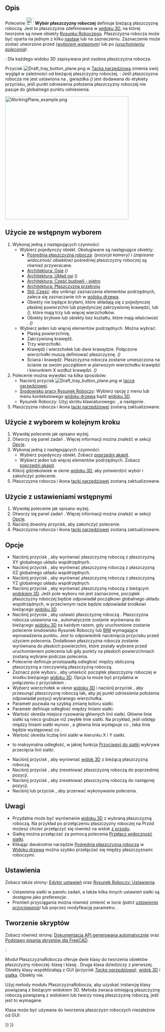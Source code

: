 <languages/>

{{Docnav/pl
|[[Draft_Shape2DView/pl|Widok 2D kształtu]]
|[[Draft_SetStyle/pl|Ustaw styl]]
|[[Draft_Workbench/pl|środowisko pracy Rysunek Roboczy]]
|IconL=Draft_Shape2DView.svg
|IconR=Draft_SetStyle.svg
|IconC=Workbench_Draft.svg
}}

{{GuiCommand/pl
|Name=Draft SelectPlane
|Name/pl=Rysunek Roboczy: Wybór płaszczyzny
|MenuLocation=Kreślenie → Przybory → Wybierz płaszczyznę
|Workbenches=[[Draft_Workbench/pl|Rysunek Roboczy]], [[BIM_Workbench/pl|BIM]]
|Shortcut=Rysunek Roboczy: {{KEY|W}} {{KEY|P}}
|SeeAlso=[[Draft_SetWorkingPlaneProxy/pl|Ustaw pośrednią płaszczyznę roboczą]], [[Draft_ToggleGrid/pl|Pokaż / ukryj siatkę]]
}}

<span id="Description"></span>
==Opis== 

Polecenie [[Image:Draft_SelectPlane.svg|24px]] '''Wybór płaszczyzny roboczej''' definiuje bieżącą płaszczyznę roboczą. Jest to płaszczyzna zdefiniowana w [[3D_view/pl|widoku 3D]], na której tworzone są nowe obiekty [[Draft_Workbench/pl|Rysunku Roboczego]]. Płaszczyzna robocza może być oparta na jednym z kilku [[#Użycie_z_ustawieniami wstępnymi|nastaw]] lub na zaznaczeniu. Zaznaczenie może zostać utworzone przed ''([[#Użycie_ze_wstępnym_wyborem|wyborem wstępnym]])'' lub po ''([[#Użycie_z_wyborem_w_kolejnym_kroku|uruchomieniu polecenia]])''.

{{Version|1.0}}: Dla każdego widoku 3D zapisywana jest osobna płaszczyzna robocza.

Przycisk [[Image:Draft_tray_button_plane.png]] w [[Draft_Tray/pl|Tacka narzędziowa]] zmienia swój wygląd w zależności od bieżącej płaszczyzny roboczej. {{Version/pl|1.0}}: Jeśli płaszczyzna robocza nie jest ustawiona na {{MenuCommand|Automatyczną}}, gwiazdka ''({{MenuCommand|*}})'' jest dodawana do etykiety przycisku, jeśli punkt odniesienia położenia płaszczyzny roboczej nie pasuje do globalnego punktu odniesienia.

[[Image:WorkingPlane_example.png|400px]]
{{Caption|Kształty tworzone na różnych płaszczyznach roboczych.}}

<span id="Usage_with_pre-selection"></span>
==Użycie ze wstępnym wyborem==

# Wykonaj jedną z następujących czynności:
#* Wybierz pojedynczy obiekt. Obsługiwane są następujące obiekty:
#** [[Draft_WorkingPlaneProxy/pl|Pośrednia płaszczyzna robocza]]: {{PropertyView|View Data}} ''(pozycja kamery)'' i {{PropertyView|Visibility Map}} ''(zapisana widoczność obiektów)'' pośredniej płaszczyzny roboczej są również przywracane.
#** [[Arch_Axis/pl|Architektura: Osie]] ''({{Version/pl|1.0}})''
#** [[Arch_AxisSystem/pl|Architektura: Układ osi]] ({{Version/pl|1.0}})
#** [[Arch_BuildingPart/pl|Architektura: Część budowli - piętro]]
#** [[Arch_SectionPlane/pl|Architektura: Płaszczyzna przekroju]]
#** [[Std_Part/pl|Std: Część]]: aby uniknąć zaznaczania elementów podrzędnych, zaleca się zaznaczanie ich w [[Tree_view/pl|widoku drzewa]].
#** Obiekty nie będące bryłami, które składają się z pojedynczej płaskiej powierzchni lub pojedynczej zakrzywionej krawędzi, lub ''({{Version/pl|1.0}})'', które mają trzy lub więcej wierzchołków.
#** Obiekty bryłowe lub obiekty bez kształtu, które mają właściwość {{PropertyData|Umiejscowienie}}. ''({{Version/pl|1.0}})''
#* Wybierz jeden lub więcej elementów podrzędnych. Można wybrać:
#** Płaską powierzchnię.
#** Zakrzywioną krawędź.
#** Trzy wierzchołki.
#** Krawędź i wierzchołek lub dwie krawędzie. Połączone wierzchołki muszą definiować płaszczyznę. ''({{Version/pl|1.0}})''
#** Ściana i krawędź. Płaszczyzna robocza zostanie umieszczona na ścianie ze swoim początkiem w pierwszym wierzchołku krawędzi i kierunkiem X wzdłuż krawędzi. ''({{Version/pl|1.1}})''
# Polecenie można wywołać na kilka sposobów:
#* Naciśnij przycisk [[Image:Draft_tray_button_plane.png]] w [[Draft_Tray/pl|tacce narzędziowej]].
#* [[Draft_Workbench/pl|Środowisko pracy Rysunek Roboczy]]: Wybierz opcję {{MenuCommand|Narzędzia → [[Image:Draft_SelectPlane.svg|16px]] Wybierz płaszczyznę}} z menu lub menu kontekstowego [[Tree_view/pl|widoku drzewa]] bądź [[3D_view/pl|widoku 3D]].
#* Rysunek Roboczy: Użyj skrótu klawiaturowego: {{KEY|W}}, a następnie {{KEY|P}}.
# Płaszczyzna robocza i ikona [[Draft_Tray/pl|tacki narzędziowej]] zostaną zaktualizowane.

<span id="Usage_with_post-selection"></span>
==Użycie z wyborem w kolejnym kroku==

# Wywołaj polecenie jak opisano wyżej.
# Otworzy się panel zadań {{MenuCommand|Ustawienia płaszczyzny roboczej}}. Więcej informacji można znaleźć w sekcji [[#Opcje|Opcje]].
# Wykonaj jedną z następujących czynności:
#* Wybierz pojedynczy obiekt. Zobacz [[#Użycie_ze_wstępnym_wyborem|poprzedni akapit]].
#* Wybierz jeden lub więcej elementów podrzędnych. Zobacz [[#Użycie_ze_wstępnym_wyborem|poprzedni akapit]].
# Kliknij gdziekolwiek w oknie [[3D_view/pl|widoku 3D]], aby potwierdzić wybór i zakończyć polecenie.
# Płaszczyzna robocza i ikona [[Draft_Tray/pl|tacki narzędziowej]] zostaną zaktualizowane.

<span id="Usage_with_presets"></span>
==Użycie z ustawieniami wstępnymi==

# Wywołaj polecenie jak opisano wyżej.
# Otworzy się panel zadań {{MenuCommand|Ustawienia płaszczyzny roboczej}}. Więcej informacji można znaleźć w sekcji [[#Opcje|Opcje]].
# Naciśnij dowolny przycisk, aby zakończyć polecenie.
# Płaszczyzna robocza i ikona [[Draft_Tray/pl|tacki narzędziowej]] zostaną zaktualizowane.

<span id="Options"></span>
==Opcje== 

* Naciśnij przycisk {{Button|[[Image:View-top.svg|16px]] Góra (XY)}}, aby wyrównać płaszczyznę roboczą z płaszczyzną XY globalnego układu współrzędnych.
* Naciśnij przycisk {{Button|[[Image:View-front.svg|16px]] Przód (XZ)}}, aby wyrównać płaszczyznę roboczą z płaszczyzną XZ globalnego układu współrzędnych.
* Naciśnij przycisk {{Button|[[Image:View-right.svg|16px]] Bok (YZ)}}, aby wyrównać płaszczyznę roboczą z płaszczyzną YZ globalnego układu współrzędnych.
* Naciśnij przycisk {{Button|[[Image:View-isometric.svg|16px]] Wyrównaj do widoku}}, aby wyrównać płaszczyznę roboczą z bieżącym [[3D_view/pl|widokiem 3D]]. Jeśli pole wyboru {{MenuCommand|Wyśrodkuj płaszczyznę na widoku}} nie jest zaznaczone, początek płaszczyzny roboczej będzie odpowiadał początkowi globalnego układu współrzędnych, w przeciwnym razie będzie odpowiadał środkowi bieżącego [[3D_view/pl|widoku 3D]].
* Naciśnij przycisk {{Button|[[Image:View-axonometric.svg|16px]] Automatycznie}}, aby ustawić płaszczyznę roboczą {{MenuCommand|Automatycznie}}. Płaszczyzna robocza ustawiona na {{MenuCommand|Automatycznie}}, automatycznie zostanie wyrównana do bieżącego [[3D_view/pl|widoku 3D]] za każdym razem, gdy uruchomione zostanie polecenie środowisko Rysunek Roboczy lub [[BIM_Workbench/pl|BIM]] wymagające wprowadzenia punktu. Jest to odpowiednik naciśnięcia przycisku {{Button|[[Image:View-isometric.svg|16px]] Wyrównaj do widoku}} przed użyciem polecenia. Dodatkowo płaszczyzna robocza zostanie wyrównana do płaskich powierzchni, które zostały wybrane przed uruchomieniem polecenia lub gdy punkty na płaskich powierzchniach zostaną wybrane podczas polecenia.
* Polecenie {{MenuCommand|Odsunięcie}} definiuje prostopadłą odległość między obliczoną płaszczyzną a rzeczywistą płaszczyzną roboczą.
* Zaznacz pole wyboru {{MenuCommand|Wyśrodkuj płaszczyznę na widoku}}, aby umieścić początek płaszczyzny roboczej w środku bieżącego [[3D_view/pl|widoku 3D]]. Opcja ta może być przydatna w połączeniu z przyciskiem {{Button|[[Image:View-isometric.svg|16px]] Wyrównaj do widoku}}.
* Wybierz wierzchołek w oknie [[3D_view/pl|widoku 3D]] i naciśnij przycisk {{Button|[[Image:Draft_Move.svg|16px]] Przesuń płaszczyznę roboczą}}, aby przesunąć płaszczyznę roboczą tak, aby jej punkt odniesienia położenia odpowiadał pozycji wybranego wierzchołka.
* Parametr {{MenuCommand|Grid color}} pozwala na szybką zmianę koloru siatki. {{Version/pl|1.0}}
* Parametr {{MenuCommand|Odstęp siatki}} definiuje odległość między liniami siatki.
* Wartość {{MenuCommand|Główna linia co}} określa miejsce rysowania głównych linii siatki. Główne linie siatki są nieco grubsze niż zwykłe linie siatki. Na przykład, jeśli odstęp między liniami siatki wynosi {{Value|0.5 m}}, a główna linia występuje co {{Value|10 linii}}, taka linia będzie występować co {{Value|5 m}}.
* Wartość {{MenuCommand|Rozmiar siatki}} określa liczbę linii siatki w kierunku X i Y siatki.
* {{MenuCommand|Promień przyciągania}} to maksymalna odległość, w jakiej funkcja [[Draft_Snap_Grid/pl|Przyciągnij do siatki]] wykrywa przecięcia linii siatki.
* Naciśnij przycisk {{Button|[[Image:view-fullscreen.svg|16px]] Wyśrodkuj widok}}, aby wyrównać [[3D_view/pl|widok 3D]] z bieżącą płaszczyzną roboczą.
* Naciśnij przycisk {{Button|[[Image:sel-back.svg|16px]] Poprzedni}}, aby zresetować płaszczyznę roboczą do poprzedniej pozycji.
* Naciśnij przycisk {{Button|[[Image:sel-forward.svg|16px]] Następny}}, aby zresetować płaszczyznę roboczą do następnej pozycji. {{Version/pl|1.0}}
* Naciśnij {{KEY|Esc}} lub przycisk {{Button|Zamknij}}, aby przerwać wykonywanie polecenia.

<span id="Notes"></span>
==Uwagi==

* Przydatne może być wyrównanie [[3D_view/pl|widoku 3D]] z wybraną płaszczyzną roboczą. Na przykład po przełączeniu płaszczyzny roboczej na Przód możesz chcieć przełączyć się również na widok [[Std_ViewFront/pl|z przodu]].
* Siatkę można przełączać za pomocą polecenia [[Draft_ToggleGrid/pl|Przełącz widoczność siatki]].
* Klikając dwukrotnie narzędzie [[Draft_WorkingPlaneProxy/pl|Pośrednia płaszczyzna robocza]] w [[Tree_view/pl|Widoku drzewa]] można szybko przełączać się między płaszczyznami roboczymi.

<span id="Preferences"></span>
==Ustawienia==

Zobacz także strony: [[Preferences_Editor/pl|Edytor ustawień]] oraz [[Draft_Preferences/pl|Rysunek Roboczy: Ustawienia]].

* Ustawienia siatki w panelu zadań, a także kilka innych ustawień siatki są dostępne jako preferencje: {{MenuCommand|Edycja → Preferencje ... → Rysunek Roboczy → Siatka i przyciąganie}}.
* Promień przyciągania można również zmienić w locie ''(patrz [[Draft_Snap/pl#Ustawienia|ustawienia przyciągania]])'' lub poprzez modyfikację parametru: {{MenuCommand|Narzędzia → Edytuj parametry ... → BaseApp → Preferencje → Mod → Draft → snapRange}}.

<span id="Scripting"></span>
==Tworzenie skryptów==

Zobacz również stronę: [https://freecad.github.io/SourceDoc/ Dokumentacja API generowana automatycznie] oraz [[FreeCAD_Scripting_Basics/pl|Podstawy pisania skryptów dla FreeCAD]].

{{Version/pl|1.0}}:

Moduł PłaszczyznaRobocza oferuje dwie klasy do tworzenia obiektów płaszczyzny roboczej: klasę {{incode|PlaneBase}} i klasę {{incode|PlaneGui}}. Druga klasa dziedziczy z pierwszej. Obiekty klasy {{incode|PlaneGui}} współdziałają z GUI ''(przycisk [[Draft_Tray/pl|Tacka narzędziowa]])'', [[3D_view/pl|widok 3D]] i [[Draft_Snap_Grid/pl|siatka]]. Obiekty {{incode|PlaneBase}} nie.

Użyj metody {{incode|get_working_plane()}} modułu PłaszczyznaRobocza, aby uzyskać instancję klasy {{incode|PlaneGui}} powiązaną z bieżącym widokiem 3D. Metoda zwraca istniejącą płaszczyznę roboczą powiązaną z widokiem lub tworzy nową płaszczyznę roboczą, jeśli jest to wymagane.

{{Code|code=
import FreeCAD as App
import WorkingPlane

wp = WorkingPlane.get_working_plane()

origin = App.Vector(0, 0, 0)
normal = App.Vector(1, 1, 1).normalize()
offset = 17
wp.align_to_point_and_axis(origin, normal, offset)

point = App.Vector(10, 15, 2)
projection = wp.project_point(point)
print(projection)
}}

Klasa {{incode|PlaneBase}} może być używana do tworzenia płaszczyzn roboczych niezależnie od GUI:

{{Code|code=
import WorkingPlane

wp = WorkingPlane.PlaneBase()
}}


{{Docnav/pl
|[[Draft_Shape2DView/pl|Widok 2D kształtu]]
|[[Draft_SetStyle/pl|Ustaw styl]]
|[[Draft_Workbench/pl|środowisko pracy Rysunek Roboczy]]
|IconL=Draft_Shape2DView.svg
|IconR=Draft_SetStyle.svg
|IconC=Workbench_Draft.svg
}}

{{Draft Tools navi{{#translation:}}}}
{{Userdocnavi{{#translation:}}}}